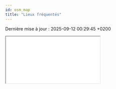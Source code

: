 ```yaml
---
id: osm_map
title: "Lieux fréquentés"
---
```


<p>Dernière mise à jour : 2025-09-12 00:29:45 +0200</p>

<div style={{"width": "100%", "height": "80vh"}}>
  <iframe
    src="/osm_map.html"
    style={{"border": "none", "width": "100%", "height": "100%"}}
    allowFullScreen
  />
</div>
